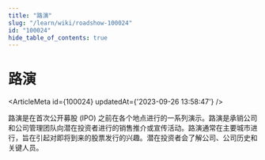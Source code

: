 ```yaml
---
title: "路演"
slug: "/learn/wiki/roadshow-100024"
id: "100024"
hide_table_of_contents: true
---
```



# 路演

<ArticleMeta id={100024} updatedAt={'2023-09-26 13:58:47'} />
<div className='border-solid border-b border-t-0 my-4 border-[var(--ifm-color-gray-300)]' />

路演是在首次公开募股 (IPO) 之前在各个地点进行的一系列演示。路演是承销公司和公司管理团队向潜在投资者进行的销售推介或宣传活动。路演通常在主要城市进行，旨在引起对即将到来的股票发行的兴趣。潜在投资者会了解公司、公司历史和关键人员。
